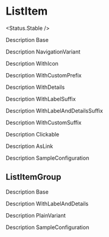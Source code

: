 
# ListItem

<Status.Stable />

Description Base

<Story id="components-listitem--base" />
<Props />

Description NavigationVariant

<Story id="components-listitem--navigation-variant" />

Description WithIcon

<Story id="components-listitem--with-icon" />


Description WithCustomPrefix

<Story id="components-listitem--with-custom-prefix" />

Description WithDetails

<Story id="components-listitem--with-details" />

Description WithLabelSuffix

<Story id="components-listitem--with-label-suffix" />

Description WithLabelAndDetailsSuffix

<Story id="components-listitem--with-label-and-details-suffix" />

Description WithCustomSuffix

<Story id="components-listitem--with-custom-suffix" />

Description Clickable

<Story id="components-listitem--clickable" />

Description AsLink

<Story id="components-listitem--as-link" />

Description SampleConfiguration

<Story id="components-listitem--with-sample-configuration" />


## ListItemGroup

Description Base

<Story id="components-listitem-listitemgroup--base" />
<Props />

Description WithLabelAndDetails

<Story id="components-listitem-listitemgroup--with-label-and-details" />

Description PlainVariant

<Story id="components-listitem-listitemgroup--plain-variant" />

Description SampleConfiguration

<Story id="components-listitem-listitemgroup--sample-configuration" />

